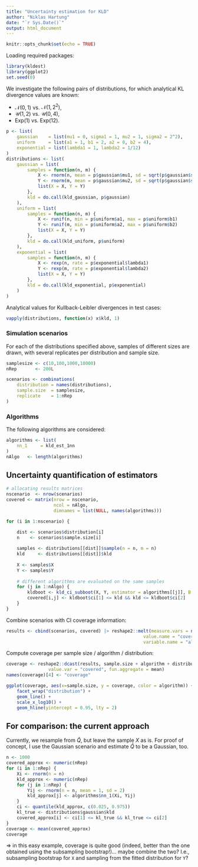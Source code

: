 ```yaml
---
title: "Uncertainty estimation for KLD"
author: "Niklas Hartung"
date: "`r Sys.Date()`"
output: html_document
---
```


```r
knitr::opts_chunk$set(echo = TRUE)
```

Loading required packages:

```r
library(kldest)
library(ggplot2)
set.seed(0)
```


We investigate the following pairs of distributions,
for which analytical KL divergence values are known:

* $\mathcal{N}(0,1)$ vs. $\mathcal{N}(1,2^2)$,
* $\mathcal{U}(1,2)$ vs. $\mathcal{U}(0,4)$,
* $\text{Exp}(1)$ vs. $\text{Exp}(12)$.

```r
p <- list(
    gaussian    = list(mu1 = 0, sigma1 = 1, mu2 = 1, sigma2 = 2^2),
    uniform     = list(a1 = 1, b1 = 2, a2 = 0, b2 = 4),
    exponential = list(lambda1 = 1, lambda2 = 1/12)
)
distributions <- list(
    gaussian = list(
        samples = function(n, m) {
            X <- rnorm(n, mean = p$gaussian$mu1, sd = sqrt(p$gaussian$sigma1))
            Y <- rnorm(m, mean = p$gaussian$mu2, sd = sqrt(p$gaussian$sigma2))
            list(X = X, Y = Y)
        },
        kld = do.call(kld_gaussian, p$gaussian)
    ),
    uniform = list( 
        samples = function(n, m) {
            X <- runif(n, min = p$uniform$a1, max = p$uniform$b1)
            Y <- runif(m, min = p$uniform$a2, max = p$uniform$b2)
            list(X = X, Y = Y)
        },
        kld = do.call(kld_uniform, p$uniform)
    ),
    exponential = list(
        samples = function(n, m) {
            X <- rexp(n, rate = p$exponential$lambda1)
            Y <- rexp(m, rate = p$exponential$lambda2)
            list(X = X, Y = Y)
        },
        kld = do.call(kld_exponential, p$exponential)
    )
)
```

Analytical values for Kullback-Leibler divergences in test cases:

```r
vapply(distributions, function(x) x$kld, 1)
```

### Simulation scenarios

For each of the distributions specified above, samples of different sizes are 
drawn, with several replicates per distribution and sample size.

```r
samplesize <- c(10,100,1000,10000)
nRep       <- 200L

scenarios <- combinations(
    distribution = names(distributions),
    sample.size  = samplesize,
    replicate    = 1:nRep
)
```

### Algorithms

The following algorithms are considered:

```r
algorithms <- list(
    nn_1     = kld_est_1nn
)
nAlgo   <- length(algorithms)
```

## Uncertainty quantification of estimators

```r
# allocating results matrices
nscenario  <- nrow(scenarios)
covered <- matrix(nrow = nscenario, 
                  ncol = nAlgo, 
                  dimnames = list(NULL, names(algorithms)))

for (i in 1:nscenario) {

    dist <- scenarios$distribution[i]
    n    <- scenarios$sample.size[i]
    
    samples <- distributions[[dist]]$sample(n = n, m = n)
    kld     <- distributions[[dist]]$kld
    
    X <- samples$X
    Y <- samples$Y
    
    # different algorithms are evaluated on the same samples
    for (j in 1:nAlgo) {
        kldboot <- kld_ci_subboot(X, Y, estimator = algorithms[[j]], B = 200L, size = sqrt)
        covered[i,j] <- kldboot$ci[1] <= kld && kld <= kldboot$ci[2]
    }
}
```

Combine scenarios with CI coverage information:

```r
results <- cbind(scenarios, covered) |> reshape2::melt(measure.vars = names(algorithms),
                                                    value.name = "covered",
                                                    variable.name = "algorithm") 
```

Compute coverage per sample size / algorithm / distribution:

```r
coverage <- reshape2::dcast(results, sample.size + algorithm + distribution ~ ., 
                value.var = "covered", fun.aggregate = mean)
names(coverage)[4] <- "coverage"
```

```r
ggplot(coverage, aes(x=sample.size, y = coverage, color = algorithm)) + 
    facet_wrap("distribution") +
    geom_line() + 
    scale_x_log10() +
    geom_hline(yintercept = 0.95, lty = 2)
```

## For comparison: the current approach

Currently, we resample from $\hat Q$, but leave the sample $X$ as is. For proof
of concept, I use the Gaussian scenario and estimate $\hat Q$ to be a Gaussian, 
too.

```r
n <- 1000
covered_approx <- numeric(nRep)
for (i in 1:nRep) {
    Xi <- rnorm(n = n)
    kld_approx <- numeric(nRep)
    for (j in 1:nRep) {
        Yij <- rnorm(n = n, mean = 1, sd = 2)
        kld_approx[j] <- algorithms$nn_1(Xi, Yij)
    }
    ci <- quantile(kld_approx, c(0.025, 0.975))
    kl_true <- distributions$gaussian$kld 
    covered_approx[i] <- ci[1] <= kl_true && kl_true <= ci[2]
}
coverage <- mean(covered_approx)
coverage
```

$\Rightarrow$ in this easy example, coverage is quite good (indeed, better than
the one obtained using the subsampling bootstrap!)... maybe combine the two? 
I.e., subsampling bootstrap for `X` and sampling from the fitted distribution for 
`Y`?

